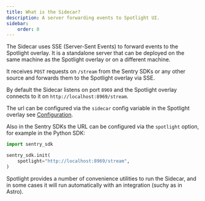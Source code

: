 ```yaml
---
title: What is the Sidecar?
description: A server forwarding events to Spotlight UI.
sidebar:
    order: 0
---
```



The Sidecar uses SSE (Server-Sent Events) to forward events to the Spotlight overlay. It is a standalone server that can be deployed on the same machine as the Spotlight overlay or on a different machine.

It receives `POST` requests on `/stream` from the Sentry SDKs or any other source and forwards them to the Spotlight overlay via SSE.

By default the Sidecar listens on port `8969` and the Spotlight overlay connects to it on `http://localhost:8969/stream`.

The url can be configured via the `sidecar` config variable in the Spotlight overlay see [Configuration](/reference/configuration/#sidecar).

Also in the Sentry SDKs the URL can be configured via the `spotlight` option, for example in the Python SDK:

```python {4}
import sentry_sdk

sentry_sdk.init(
    spotlight="http://localhost:8969/stream",
)
```

Spotlight provides a number of convenience utilities to run the Sidecar, and in some cases it will run automatically with an integration (suchy as in Astro).

<LinkCard title="NPX" href="./npx/" description="Run the Sidecar with Node." />
<LinkCard title="Vite" href="./vite/" description="Run the Sidecar as a Vite plugin." />
<LinkCard title="Webpack" href="./webpack/" description="Run the Sidecar as a Webpack plugin." />
<LinkCard title="Docker" href="./docker/" description="Run the Sidecar via a Docker image." />
